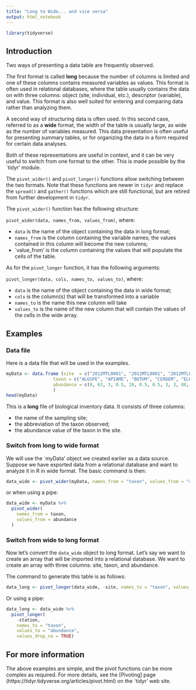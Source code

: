 ```yaml
---
title: "Long to Wide... and vice versa"
output: html_notebook
---
```



```r
library(tidyverse)
```

## Introduction
Two ways of presenting a data table are frequently observed.

The first format is called **long** because the number of columns is limited and one of these columns contains measured variables as values. This format is often used in relational databases, where the table usually contains the data on with three columns: object (site, individual, etc.), descriptor (variable), and value. This format is also well suited for entering and comparing data rather than analyzing them.

A second way of structuring data is often used. In this second case, referred to as a **wide** format, the width of the table is usually large, as wide as the number of variables measured. This data presentation is often useful for presenting summary tables, or for organizing the data in a form required for certain data analyses.

Both of these representations are useful in context, and it can be very useful to switch from one format to the other. This is made possible by the `tidyr' module.

The `pivot_wider()` and `pivot_longer()` functions allow switching between the two formats. Note that these functions are newer in `tidyr` and replace the `spread()` and `gather()` functions which are still functional, but are retired from further development in `tidyr`.

The `pivot_wider()` function has the following structure:

`pivot_wider(data, names_from, values_from)`, where:

- `data` is the name of the object containing the data in long format;
- `names_from` is the column containing the variable names; the values contained in this column will become the new columns;
- `value_from' is the column containing the values that will populate the cells of the table.

As for the `pivot_longer` function, it has the following arguments:

`pivot_longer(data, cols, names_to, values_to)`, where:

- `data` is the name of the object containing the data in wide format;
- `cols` is the column(s) that will be transformed into a variable
- `names_to` is the name this new column will take
- `values_to` is the name of the new column that will contain the values of the cells in the wide array.


## Examples ##

### Data file

Here is a data file that will be used in the examples.

```r
myData <- data.frame (site  = c("2012MTL0001", "2012MTL0001", "2012MTL0001", "2012MTL0001", "2012MTL0001", "2012MTL0001", "2012MTL0001", "2012MTL0001", "2012MTL0001", "2012MTL0001", "2012MTL0001", "2012MTL0001", "2012MTL0001", "2012MTL0001", "2012MTL0001", "2012MTL0002", "2012MTL0002", "2012MTL0002", "2012MTL0002", "2012MTL0002", "2012MTL0002", "2012MTL0002", "2012MTL0002", "2012MTL0002", "2012MTL0002", "2012MTL0002", "2012MTL0002", "2012MTL0002", "2012MTL0002", "2012MTL0002", "2012MTL0002", "2012MTL0002", "2012MTL0101", "2012MTL0101", "2012MTL0101", "2012MTL0101", "2012MTL0101", "2012MTL0101", "2012MTL0101", "2012MTL0101", "2012MTL0101", "2012MTL0101", "2012MTL0101", "2012MTL0101", "2012MTL0101", "2012MTL0101", "2012MTL0101", "2012MTL0101", "2012MTL0101", "2012MTL0101", "2012MTL0101", "2012MTL0101", "2012MTL0101", "2012MTL0101", "2012MTL0101", "2012MTL0101", "2012MTL0101", "2012MTL0101", "2012MTL0101", "2012MTL0101", "2012MTL0102", "2012MTL0102", "2012MTL0102", "2012MTL0102", "2012MTL0102", "2012MTL0102", "2012MTL0102", "2012MTL0102", "2012MTL0102", "2012MTL0102", "2012MTL0102", "2012MTL0102", "2012MTL0102", "2012MTL0102", "2012MTL0102", "2012MTL0103", "2012MTL0103", "2012MTL0103", "2012MTL0103", "2012MTL0103", "2012MTL0103", "2012MTL0103", "2012MTL0103", "2012MTL0103", "2012MTL0103", "2012MTL0103", "2012MTL0103", "2012MTL0103", "2012MTL0103", "2012MTL0103", "2012MTL0103", "2012MTL0103", "2012MTL0103", "2012MTL0103", "2012MTL0103", "2012MTL0103", "2012MTL0103", "2012MTL0103", "2012MTL0103", "2012MTL0103", "2012MTL0103", "2012MTL0103", "2012MTL0103", "2012MTL0103", "2012MTL0103", "2012MTL0103", "2012MTL0103", "2012MTL0103", "2012MTL0103", "2012MTL0103", "2012MTL0103", "2012MTL0103", "2012MTL0103", "2012MTL0104", "2012MTL0104", "2012MTL0104", "2012MTL0104", "2012MTL0104", "2012MTL0104", "2012MTL0104", "2012MTL0104", "2012MTL0104", "2012MTL0104", "2012MTL0104", "2012MTL0104", "2012MTL0104", "2012MTL0104", "2012MTL0104", "2012MTL0104", "2012MTL0104", "2012MTL0104", "2012MTL0111", "2012MTL0111", "2012MTL0111", "2012MTL0111", "2012MTL0111", "2012MTL0111", "2012MTL0111", "2012MTL0111", "2012MTL0111", "2012MTL0111", "2012MTL0111", "2012MTL0111", "2012MTL0111", "2012MTL0111", "2012MTL0111"),
                  taxon = c("ALGSPE", "APIAME", "BUTUM", "CERDEM", "ELOCAN", "HETDUB", "MYRSP", "NUPVAR", "NYMODO", "PHRAUAU", "POTAMOT", "POTPER", "SCHPUN", "STUPEC", "VALAME", "BOLFLU", "BUTUM", "CERDEM", "ELOCAN", "HETDUB", "LEEOR", "LYTSA", "MYRSP", "PHRAUAU", "POTAMOT", "SAGLA", "SCHACU", "SCHPUN", "SPAEUR", "SPOMIC", "STUPEC", "TYPAN", "ALITRI", "APIAME", "APOCA", "ARCMIN", "ASCIN", "BIDSP", "BOECY", "BOLFLU", "BUTUM", "CALSE", "ELOCAN", "EUPPE", "EUTMAC", "GALSP", "IMPSP", "LAPCAN", "LYCSP", "LYTSA", "MIMRI", "MYRSP", "PHRAUAU", "POLSP", "SCHACU", "SCHPUN", "SCUGA", "SPOMIC", "TEUCA", "XANST", "ACESIN", "ANECAN", "APIAME", "BIDSP", "BOLFLU", "CORSER", "EPICI", "EQUPA", "FRAPE", "ONOSE", "PHAAR", "POPDEL", "SALINT", "TOXRAD", "VITRI", "ACENEG", "ACESIN", "ALITRI", "AMPBR", "ANECA", "APIAME", "ARIDR", "ASCSY", "BARVUL", "BIDSP", "BOECY", "BOLFLU", "EQUPA", "FRANI", "FRAPE", "IMPSP", "IRISP", "LAPCAN", "LYCSP", "LYTSA", "MENCA", "MENCAN", "MIMRI", "ONOSE", "PARQUE", "PHAAR", "PHRAUAU", "POLSP", "POPDEL", "RHACA", "SALNI", "SALSP", "STAPAL", "TEUCA", "TOXRAD", "ULMAM", "VITRI", "XANST", "APIAME", "ARCLA", "ASCSY", "CALSE", "EUTMAC", "FRAPE", "IRISP", "LYCUN", "LYTSA", "PHAAR", "POASP", "RUBID", "SALNI", "SOLCAN", "SOLSP", "TEUCA", "VITRI", "XANST", "ACERUB", "AMPBR", "APIAME", "ASCSY", "BIDSP", "EQUSP", "FRAPE", "IMPSP", "PARQUE", "PHAAR", "POPDEL", "POPTR", "RHACA", "TOXRAD", "VITRI"),
                  abundance = c(8, 63, 3, 0.5, 18, 0.5, 0.5, 3, 3, 88, 3, 18, 0.5, 3, 3, 63, 88, 0.5, 0.5, 0.5, 0.5, 0.5, 8, 88, 18, 38, 3, 63, 8, 0.5, 0.5, 88, 8, 0.5, 63, 3, 0.5, 8, 38, 63, 0.5, 0.5, 0.5, 0.5, 0.5, 0.5, 0.5, 0.5, 0.5, 3, 3, 0.5, 88, 0.5, 0.5, 38, 3, 18, 8, 18, 18, 3, 3, 0.5, 0.5, 0.5, 18, 38, 3, 3, 63, 38, 38, 3, 0.5, 3, 38, 0.5, 0.5, 0.5, 3, 0.5, 0.5, 8, 88, 38, 0.5, 0.5, 63, 63, 0.5, 0.5, 63, 0.5, 0.5, 0.5, 0.5, 0.5, 3, 18, 0.5, 18, 0.5, 18, 0.5, 63, 3, 63, 0.5, 0.5, 3, 18, 0.5, 63, 38, 3, 3, 0.5, 0.5, 3, 0.5, 3, 18, 3, 38, 38, 88, 3, 3, 18, 0.5, 3, 3, 18, 0.5, 38, 3, 8, 0.5, 38, 0.5, 63, 63, 0.5, 88, 38)
                  )
head(myData)
```

This is a **long** file of biological inventory data. It consists of three columns:

- the name of the sampling site;
- the abbreviation of the taxon observed;
- the abundance value of the taxon in the site.

### Switch from long to wide format

We will use the `myData' object we created earlier as a data source. Suppose we have exported data from a relational database and want to analyze it in R in wide format. The basic command is then:

```r
data_wide <- pivot_wider(myData, names_from = "taxon", values_from = "abundance")
```

or when using a pipe:

```r
data_wide <- myData %>%
  pivot_wider(
    names_from = taxon,
    values_from = abundance
  )
```

### Switch from wide to long format

Now let's convert the `data_wide` object to long format. Let's say we want to create an array that will be imported into a relational database. We want to create an array with three columns: site, taxon, and abundance.

The command to generate this table is as follows:

```r
data_long <- pivot_longer(data_wide, -site, names_to = "taxon", values_to = "abundance", values_drop_na = TRUE)
```

Or using a pipe:

```r
data_long <- data_wide %>%
  pivot_longer(
    -station, 
    names_to = "taxon", 
    values_to = "abundance", 
    values_drop_na = TRUE)
```

## For more information

The above examples are simple, and the pivot functions can be more complex as required. For more details, see the [Pivoting] page (https://tidyr.tidyverse.org/articles/pivot.html) on the `tidyr' web site.

